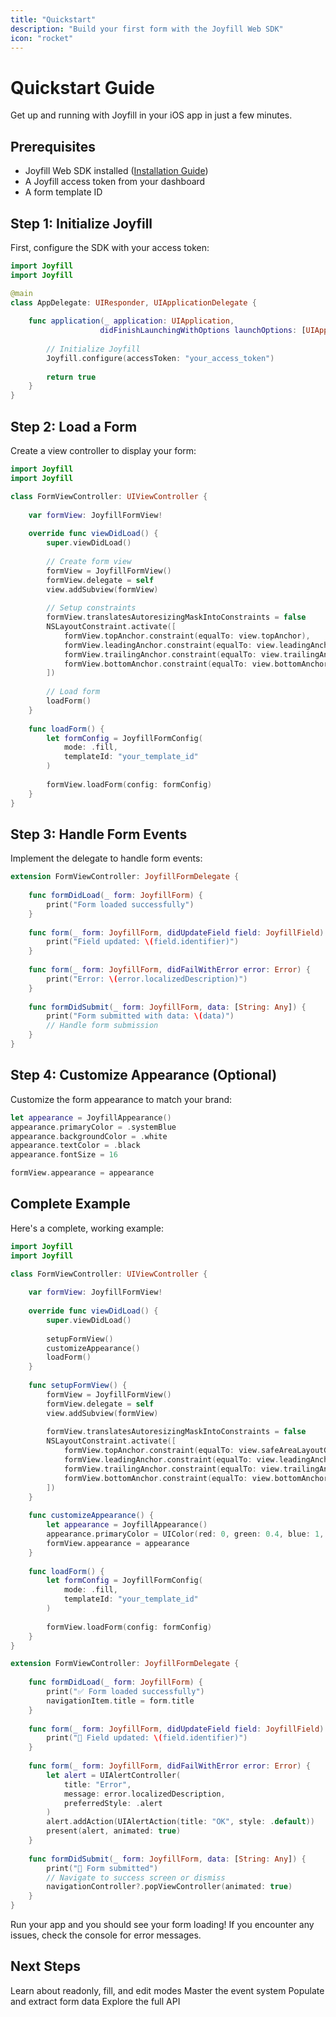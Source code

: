 ```yaml
---
title: "Quickstart"
description: "Build your first form with the Joyfill Web SDK"
icon: "rocket"
---
```


# Quickstart Guide

Get up and running with Joyfill in your iOS app in just a few minutes.

## Prerequisites

- Joyfill Web SDK installed ([Installation Guide](/web/getting-started/installation))
- A Joyfill access token from your dashboard
- A form template ID

## Step 1: Initialize Joyfill

First, configure the SDK with your access token:

```swift AppDelegate.swift
import Joyfill
import Joyfill

@main
class AppDelegate: UIResponder, UIApplicationDelegate {
    
    func application(_ application: UIApplication, 
                    didFinishLaunchingWithOptions launchOptions: [UIApplication.LaunchOptionsKey: Any]?) -> Bool {
        
        // Initialize Joyfill
        Joyfill.configure(accessToken: "your_access_token")
        
        return true
    }
}
```

## Step 2: Load a Form

Create a view controller to display your form:

```swift FormViewController.swift
import Joyfill
import Joyfill

class FormViewController: UIViewController {
    
    var formView: JoyfillFormView!
    
    override func viewDidLoad() {
        super.viewDidLoad()
        
        // Create form view
        formView = JoyfillFormView()
        formView.delegate = self
        view.addSubview(formView)
        
        // Setup constraints
        formView.translatesAutoresizingMaskIntoConstraints = false
        NSLayoutConstraint.activate([
            formView.topAnchor.constraint(equalTo: view.topAnchor),
            formView.leadingAnchor.constraint(equalTo: view.leadingAnchor),
            formView.trailingAnchor.constraint(equalTo: view.trailingAnchor),
            formView.bottomAnchor.constraint(equalTo: view.bottomAnchor)
        ])
        
        // Load form
        loadForm()
    }
    
    func loadForm() {
        let formConfig = JoyfillFormConfig(
            mode: .fill,
            templateId: "your_template_id"
        )
        
        formView.loadForm(config: formConfig)
    }
}
```

## Step 3: Handle Form Events

Implement the delegate to handle form events:

```swift FormViewController.swift
extension FormViewController: JoyfillFormDelegate {
    
    func formDidLoad(_ form: JoyfillForm) {
        print("Form loaded successfully")
    }
    
    func form(_ form: JoyfillForm, didUpdateField field: JoyfillField) {
        print("Field updated: \(field.identifier)")
    }
    
    func form(_ form: JoyfillForm, didFailWithError error: Error) {
        print("Error: \(error.localizedDescription)")
    }
    
    func formDidSubmit(_ form: JoyfillForm, data: [String: Any]) {
        print("Form submitted with data: \(data)")
        // Handle form submission
    }
}
```

## Step 4: Customize Appearance (Optional)

Customize the form appearance to match your brand:

```swift
let appearance = JoyfillAppearance()
appearance.primaryColor = .systemBlue
appearance.backgroundColor = .white
appearance.textColor = .black
appearance.fontSize = 16

formView.appearance = appearance
```

## Complete Example

Here's a complete, working example:

```swift FormViewController.swift
import Joyfill
import Joyfill

class FormViewController: UIViewController {
    
    var formView: JoyfillFormView!
    
    override func viewDidLoad() {
        super.viewDidLoad()
        
        setupFormView()
        customizeAppearance()
        loadForm()
    }
    
    func setupFormView() {
        formView = JoyfillFormView()
        formView.delegate = self
        view.addSubview(formView)
        
        formView.translatesAutoresizingMaskIntoConstraints = false
        NSLayoutConstraint.activate([
            formView.topAnchor.constraint(equalTo: view.safeAreaLayoutGuide.topAnchor),
            formView.leadingAnchor.constraint(equalTo: view.leadingAnchor),
            formView.trailingAnchor.constraint(equalTo: view.trailingAnchor),
            formView.bottomAnchor.constraint(equalTo: view.bottomAnchor)
        ])
    }
    
    func customizeAppearance() {
        let appearance = JoyfillAppearance()
        appearance.primaryColor = UIColor(red: 0, green: 0.4, blue: 1, alpha: 1)
        formView.appearance = appearance
    }
    
    func loadForm() {
        let formConfig = JoyfillFormConfig(
            mode: .fill,
            templateId: "your_template_id"
        )
        
        formView.loadForm(config: formConfig)
    }
}

extension FormViewController: JoyfillFormDelegate {
    
    func formDidLoad(_ form: JoyfillForm) {
        print("✅ Form loaded successfully")
        navigationItem.title = form.title
    }
    
    func form(_ form: JoyfillForm, didUpdateField field: JoyfillField) {
        print("📝 Field updated: \(field.identifier)")
    }
    
    func form(_ form: JoyfillForm, didFailWithError error: Error) {
        let alert = UIAlertController(
            title: "Error",
            message: error.localizedDescription,
            preferredStyle: .alert
        )
        alert.addAction(UIAlertAction(title: "OK", style: .default))
        present(alert, animated: true)
    }
    
    func formDidSubmit(_ form: JoyfillForm, data: [String: Any]) {
        print("🚀 Form submitted")
        // Navigate to success screen or dismiss
        navigationController?.popViewController(animated: true)
    }
}
```

<Tip>
  Run your app and you should see your form loading! If you encounter any issues, check the console for error messages.
</Tip>

## Next Steps

<CardGroup cols={2}>
  <Card title="Explore Modes" icon="toggle-on" href="/web/guides/modes">
    Learn about readonly, fill, and edit modes
  </Card>
  <Card title="Event Handling" icon="bolt" href="/web/guides/event-handling">
    Master the event system
  </Card>
  <Card title="Data Management" icon="database" href="/web/guides/populating-and-extracting-data">
    Populate and extract form data
  </Card>
  <Card title="API Reference" icon="code" href="/web/api-reference/overview">
    Explore the full API
  </Card>
</CardGroup>

